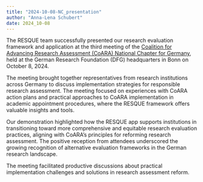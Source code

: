 ```yaml
---
title: "2024-10-08-NC_presentation"
author: "Anna-Lena Schubert"
date: 2024_10-08
---
```


The RESQUE team successfully presented our research evaluation framework and application at the third meeting of the [Coalition for Advancing Research Assessment (CoARA) National Chapter for Germany](https://coara.eu/working-groups/national-chapters/coara-national-chapter-germany/), held at the German Research Foundation (DFG) headquarters in Bonn on October 8, 2024.

The meeting brought together representatives from research institutions across Germany to discuss implementation strategies for responsible research assessment. The meeting focused on experiences with CoARA action plans and practical approaches to CoARA implementation in academic appointment procedures, where the RESQUE framework offers valuable insights and tools.

Our demonstration highlighted how the RESQUE app supports institutions in transitioning toward more comprehensive and equitable research evaluation practices, aligning with CoARA's principles for reforming research assessment. The positive reception from attendees underscored the growing recognition of alternative evaluation frameworks in the German research landscape.

The meeting facilitated productive discussions about practical implementation challenges and solutions in research assessment reform.
